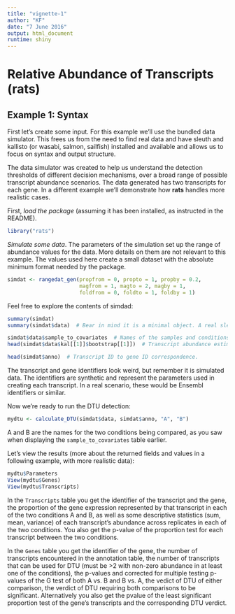 ```yaml
---
title: "vignette-1"
author: "KF"
date: "7 June 2016"
output: html_document
runtime: shiny
---
```


# Relative Abundance of Transcripts (rats)

## Example 1: Syntax

First let's create some input. For this example we'll use the bundled data simulator. This frees us from the need to find real data and have sleuth and kallisto (or wasabi, salmon, sailfish) installed and available and allows us to focus on syntax and output structure.  

The data simulator was created to help us understand the detection thresholds of different decision mechanisms, over a broad range of possible transcript abundance scenarios. The data generated has two transcripts for each gene. In a different example we'll demonstrate how **rats** handles more realistic cases.  

First, _load the package_ (assuming it has been installed, as instructed in the README). 

```r
library("rats")
```

_Simulate some data_. The parameters of the simulation set up the range of abundance values for the data. More details on them are not relevant to this example. The values used here create a small dataset with the absolute minimum format needed by the package.

```r
simdat <- rangedat_gen(propfrom = 0, propto = 1, propby = 0.2,
                       magfrom = 1, magto = 2, magby = 1,
                       foldfrom = 0, foldto = 1, foldby = 1)
```

Feel free to explore the contents of simdad:

```r
summary(simdat)
summary(simdat$data)  # Bear in mind it is a minimal object. A real sleuth has a lot more stuff in it.
```

```r
simdat$data$sample_to_covariates  # Names of the samples and conditions.
head(simdat$data$kal[[1]]$bootstrap[[1]])  # Transcript abundance estimates.
```

```r
head(simdat$anno)  # Transcript ID to gene ID correspondence.
```

The transcript and gene identifiers look weird, but remember it is simulated data. The identifiers are synthetic and represent the parameters used in creating each transcript. In a real scenario, these would be Ensembl identifiers or similar.  

Now we're ready to run the DTU detection:

```r
mydtu <- calculate_DTU(simdat$data, simdat$anno, "A", "B")
```

A and B are the names for the two conditions being compared, as you saw when displaying the `sample_to_covariates` table earlier.  

Let's view the results (more about the returned fields and values in a following example, with more realistic data):

```r
mydtu$Parameters
View(mydtu$Genes)
View(mydtu$Transcripts)
```

In the `Transcripts` table you get the identifier of the transcript and the gene, the proportion of the gene expression represented by that transcript in each of the two conditions A and B, as well as some descriptive statistics (sum, mean, variance) of each transcript's abundance across replicates in each of the two conditions. You also get the p-value of the proportion test for each transcript between the two conditions.

In the `Genes` table you get the identifier of the gene, the number of transcripts encountered in the annotation table, the number of transcripts that can be used for DTU (must be >2 with non-zero abundance in at least one of the conditions), the p-values and corrected for multiple testing p-values of the G test of both A vs. B and B vs. A, the vedict of DTU of either comparison, the verdict of DTU requiring both comparisons to be significant. Alternatively you also get the pvalue of the least significant proportion test of the gene's transcripts and the corresponding DTU verdict.

